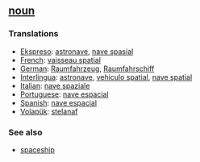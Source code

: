== [[noun]] == 
=== Translations === 
*[[Ekspreso]]: [[astronave]], [[nave spasial]]
*[[French]]: [[vaisseau spatial]] 
*[[German]]: [[Raumfahrzeug]], [[Raumfahrschiff]] 
*[[Interlingua]]: [[astronave]], [[vehiculo spatial]], [[nave spatial]] 
*[[Italian]]: [[nave spaziale]] 
*[[Portuguese]]: [[nave espacial]] 
*[[Spanish]]: [[nave espacial]]
*[[Volapük]]: [[stelanaf]]

=== See also ===
*[[spaceship]]